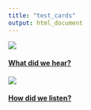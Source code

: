 ```yaml
---
title: "test_cards"
output: html_document
---
```


<div class="card-columns">
<div class="row h-100">
 <div class="col-6 my-auto">
  <div class="card">
  <img class="card-img" src="./images/CINMS_infographic_draft.png">
  <div class="card-img-overlay">
  <a href="q_what-hear.html" class="stretched-link">
  <h4 class="card-title align-self-center mx-auto">What did we hear?</h4></a>
  </div>
 </div>
 <div class="col-6 align-self-center">
  <div class="card">
  <img class="card-img" src="./images/photo_hydrophone_fish.png">
  <div class="card-img-overlay">
  <a href="q_how-listen.html" class="stretched-link">
  <h4 class="card-title align-self-center mx-auto">How did we listen?</h4></a>
  </div>
</div>
</div>
</div>
</div>